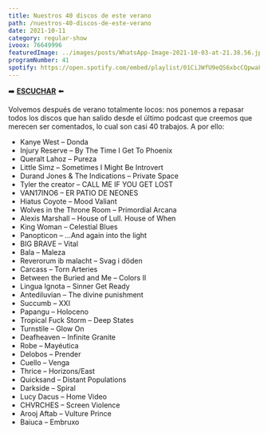 ```yaml
---
title: Nuestros 40 discos de este verano
path: /nuestros-40-discos-de-este-verano
date: 2021-10-11
category: regular-show
ivoox: 76649996
featuredImage: ../images/posts/WhatsApp-Image-2021-10-03-at-21.38.56.jpeg
programNumber: 41
spotify: https://open.spotify.com/embed/playlist/01CiJWfU9eQS6xbcCQpwaF
---
```


➡️ [**ESCUCHAR**](https://www.ivoox.com/suicidebystar-41-nuestros-40-discos-este-verano-audios-mp3_rf_76649996_1.html) ⬅️

Volvemos después de verano totalmente locos: nos ponemos a repasar todos los discos que han salido desde el último podcast que creemos que merecen ser comentados, lo cual son casi 40 trabajos. A por ello:

- Kanye West – Donda
- Injury Reserve – By The Time I Get To Phoenix
- Queralt Lahoz – Pureza
- Little Simz – Sometimes I Might Be Introvert
- Durand Jones &amp; The Indications – Private Space
- Tyler the creator – CALL ME IF YOU GET LOST
- VAN17INO6 – ER PATIO DE NEONES
- Hiatus Coyote – Mood Valiant
- Wolves in the Throne Room – Primordial Arcana
- Alexis Marshall – House of Lull. House of When
- King Woman – Celestial Blues
- Panopticon – …And again into the light
- BIG BRAVE – Vital
- Bala – Maleza
- Reverorum ib malacht – Svag i döden
- Carcass – Torn Arteries
- Between the Buried and Me – Colors II
- Lingua Ignota – Sinner Get Ready
- Antediluvian – The divine punishment
- Succumb – XXI
- Papangu – Holoceno
- Tropical Fuck Storm – Deep States
- Turnstile – Glow On
- Deafheaven – Infinite Granite
- Robe – Mayéutica
- Delobos – Prender
- Cuello – Venga
- Thrice – Horizons/East
- Quicksand – Distant Populations
- Darkside – Spiral
- Lucy Dacus – Home Video
- CHVRCHES – Screen Violence
- Arooj Aftab – Vulture Prince
- Baiuca – Embruxo
